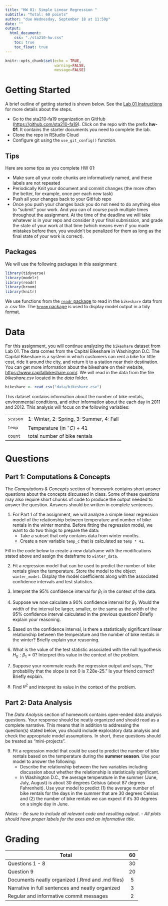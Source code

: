 ```yaml
---
title: "HW 01: Simple Linear Regression "
subtitle: "Total: 60 points"
author: "due Wednesday, September 18 at 11:59p"
date: ""
output: 
  html_document:
    css: "./sta210-hw.css"
    toc: true
    toc_float: true
---
```


```r
knitr::opts_chunk$set(echo = TRUE,
                      warning=FALSE,
                      message=FALSE)
```


# Getting Started

A brief outline of getting started is shown below. See the [Lab 01 Instructions](https://www2.stat.duke.edu/courses/Fall19/sta199.001/labs/lab-01-intro-r.html) for more details about the steps. 

- Go to the sta210-fa19 organization on GitHub ([https://github.com/sta210-fa19](https://github.com/sta210-fa19)). Click on the repo with the prefix **hw-01**. It contains the starter documents you need to complete the lab.
- Clone the repo in RStudio Cloud
- Configure git using the `use_git_config()` function.

## Tips

Here are some tips as you complete HW 01:

- Make sure all your code chunks are informatively named, and these labels are not repeated
- Periodically Knit your document and commit changes (the more often the better, for example, once per each new task)
- Push all your changes back to your GitHub repo
- Once you push your changes back you do not need to do anything else to “submit” your work. And you can of course push multiple times throughout the assignment. At the time of the deadline we will take whatever is in your repo and consider it your final submission, and grade the state of your work at that time (which means even if you made mistakes before then, you wouldn’t be penalized for them as long as the final state of your work is correct).

## Packages 

We will use the following packages in this assignment: 

```r
library(tidyverse)
library(modelr)
library(readr) 
library(broom)
library(knitr)
```

We use functions from the [`readr` package](https://readr.tidyverse.org/articles/readr.html) to read in the `bikeshare` data from a .csv file. The [`broom` package](https://cran.r-project.org/web/packages/broom/vignettes/broom.html) is used to display model output in a tidy format.

# Data

For this assignment, you will continue analyzing the `bikeshare` dataset from Lab 01. The data comes from the Capital Bikeshare in Washington D.C. The Capital Bikeshare is a system in which customers can rent a bike for little cost, ride it around the city, and return it to a station near their destination. You can get more information about the bikeshare on their website, [https://www.capitalbikeshare.com/](https://www.capitalbikeshare.com/). We will read in the data from the file *bikeshare.csv* located in the *data* folder. 

```r
bikeshare <- read_csv("data/bikeshare.csv")
```

This dataset contains information about the number of bike rentals, environmental conditions, and other information about the each day in 2011 and 2012. This analysis will focus on the following variables: 

|  |  |
|----------|-------|
| `season` |1: Winter, 2: Spring, 3: Summer, 4: Fall |
| `temp` | Temperature (in $^{\circ}C$) &divide; 41 |
| `count` | total number of bike rentals |


# Questions

## Part 1: Computations & Concepts

The *Computations & Concepts* section of homework contains short answer questions about the concepts discussed in class. Some of these questions may also require short chunks of code to produce the output needed to answer the question. Answers should be written in complete sentences.

1. For Part 1 of the assignment, we will analyze a simple linear regression model of the relationship between temperature and number of bike rentals in the winter months. Before fitting the regression model, we want to do two things to prepare the data: 
    - Take a subset that only contains data from winter months. 
    - Create a new variable `temp_c` that is calculated as `temp * 41`.

Fill in the code below to create a new dataframe with the modifications stated above and assign the dataframe to `winter_data`.

2. Fit a regression model that can be used to predict the number of bike rentals given the temperature. Store the model to the object `winter_model`. Display the model coefficients along with the associated confidence intervals and test statistics.


3. Interpret the 95% confidence interval for $\beta_1$ in the context of the data.

4. Suppose we now calculate a 90% confidence interval for $\beta_1$. Would the width of the interval be larger, smaller, or the same as the width of the 95% confidence interval calculated in the previous question? Briefly explain your reasoning.

5. Based on the confidence interval, is there a statistically significant linear relationship between the temperature and the number of bike rentals in the winter? Briefly explain your reasoning.

6. What is the value of the test statistic associated with the null hypothesis $H_0: \beta_1 = 0$? Interpret this value in the context of the problem. 

7. Suppose your roommate reads the regression output and says, "the probability that the slope is not 0  is 7.28e-25.” Is your friend correct? Briefly explain.

8. Find $R^2$ and interpret its value in the context of the problem.



## Part 2: Data Analysis

The *Data Analysis* section of homework contains open-ended data analysis questions. Your response should be neatly organized and should read as a complete narrative. This means that in addition to addressing the question(s) stated below, you should include exploratory data analysis and check the appropriate model assumptions. In short, these questions should be treated as "mini-projects".

9. Fit a regression model that could be used to predict the number of bike rentals based on the temperature during the **summer season**. Use your model to answer the following: 
    - Describe the relationship between the two variables including discussion about whether the relationship is statistically significant. 
    - In Washington D.C., the average temperature in the summer (June, July, August) is about 30 degrees Celsius (about 87 degrees Fahrenheit). Use your model to predict (1) the average number of bike rentals for the days in the summer that are 30 degrees Celsius and (2) the number of bike rentals we can expect if it's 30 degrees on a single day in June. 
    
*Notes:* 
*- Be sure to include all relevant code and resulting output.*
*- All plots should have proper labels for the axes and an informative title.* 


# Grading

| **Total** | **60** |
|-------------------------------------------------------------|:--:|
| Questions 1 - 8 | 30 |
| Question 9 | 20 |
| Documents neatly organized (.Rmd and .md files) | 5 |
| Narrative in full sentences and neatly organized| 3 |
| Regular and informative commit messages | 2 |
